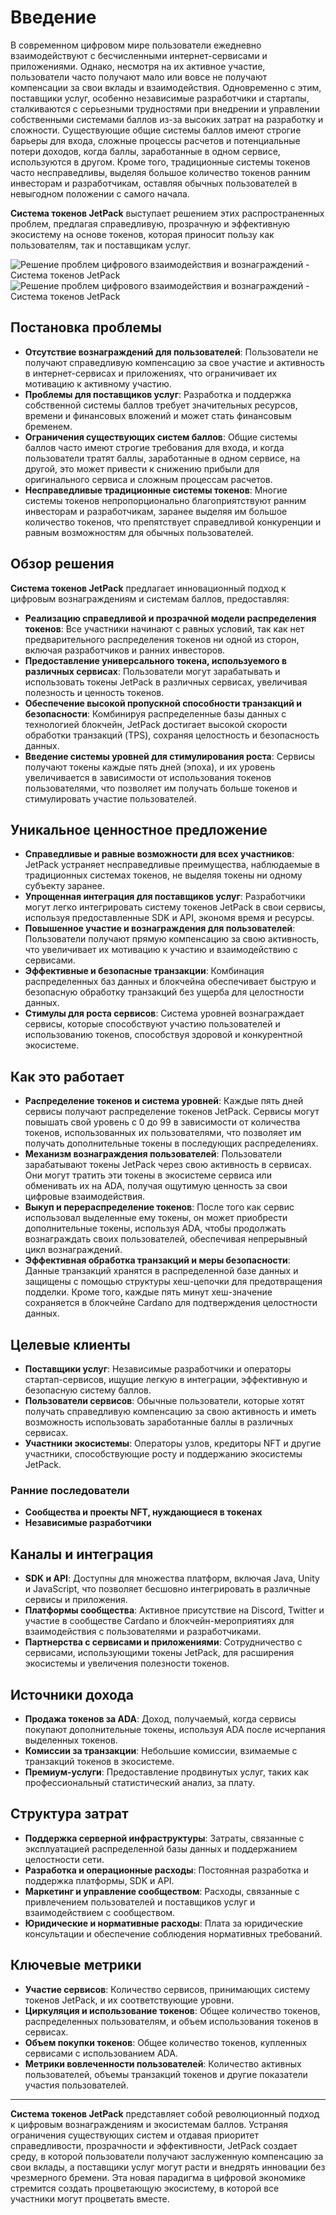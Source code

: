 
# Введение

В современном цифровом мире пользователи ежедневно взаимодействуют с бесчисленными интернет-сервисами и приложениями. Однако, несмотря на их активное участие, пользователи часто получают мало или вовсе не получают компенсации за свои вклады и взаимодействия. Одновременно с этим, поставщики услуг, особенно независимые разработчики и стартапы, сталкиваются с серьезными трудностями при внедрении и управлении собственными системами баллов из-за высоких затрат на разработку и сложности. Существующие общие системы баллов имеют строгие барьеры для входа, сложные процессы расчетов и потенциальные потери доходов, когда баллы, заработанные в одном сервисе, используются в другом. Кроме того, традиционные системы токенов часто несправедливы, выделяя большое количество токенов ранним инвесторам и разработчикам, оставляя обычных пользователей в невыгодном положении с самого начала.

**Система токенов JetPack** выступает решением этих распространенных проблем, предлагая справедливую, прозрачную и эффективную экосистему на основе токенов, которая приносит пользу как пользователям, так и поставщикам услуг.

<Image src="/images/en/intro.svg" alt="Решение проблем цифрового взаимодействия и вознаграждений - Система токенов JetPack" width={700} height={534} className="dark:hidden"/>
<Image src="/images/en/intro-dark.svg" alt="Решение проблем цифрового взаимодействия и вознаграждений - Система токенов JetPack" width={700} height={534} className="hidden dark:block"/>

## Постановка проблемы

- **Отсутствие вознаграждений для пользователей**: Пользователи не получают справедливую компенсацию за свое участие и активность в интернет-сервисах и приложениях, что ограничивает их мотивацию к активному участию.
- **Проблемы для поставщиков услуг**: Разработка и поддержка собственной системы баллов требует значительных ресурсов, времени и финансовых вложений и может стать финансовым бременем.
- **Ограничения существующих систем баллов**: Общие системы баллов часто имеют строгие требования для входа, и когда пользователи тратят баллы, заработанные в одном сервисе, на другой, это может привести к снижению прибыли для оригинального сервиса и сложным процессам расчетов.
- **Несправедливые традиционные системы токенов**: Многие системы токенов непропорционально благоприятствуют ранним инвесторам и разработчикам, заранее выделяя им большое количество токенов, что препятствует справедливой конкуренции и равным возможностям для обычных пользователей.

## Обзор решения

**Система токенов JetPack** предлагает инновационный подход к цифровым вознаграждениям и системам баллов, предоставляя:

- **Реализацию справедливой и прозрачной модели распределения токенов**: Все участники начинают с равных условий, так как нет предварительного распределения токенов ни одной из сторон, включая разработчиков и ранних инвесторов.
- **Предоставление универсального токена, используемого в различных сервисах**: Пользователи могут зарабатывать и использовать токены JetPack в различных сервисах, увеличивая полезность и ценность токенов.
- **Обеспечение высокой пропускной способности транзакций и безопасности**: Комбинируя распределенные базы данных с технологией блокчейн, JetPack достигает высокой скорости обработки транзакций (TPS), сохраняя целостность и безопасность данных.
- **Введение системы уровней для стимулирования роста**: Сервисы получают токены каждые пять дней (эпоха), и их уровень увеличивается в зависимости от использования токенов пользователями, что позволяет им получать больше токенов и стимулировать участие пользователей.

## Уникальное ценностное предложение

- **Справедливые и равные возможности для всех участников**: JetPack устраняет несправедливые преимущества, наблюдаемые в традиционных системах токенов, не выделяя токены ни одному субъекту заранее.
- **Упрощенная интеграция для поставщиков услуг**: Разработчики могут легко интегрировать систему токенов JetPack в свои сервисы, используя предоставленные SDK и API, экономя время и ресурсы.
- **Повышенное участие и вознаграждения для пользователей**: Пользователи получают прямую компенсацию за свою активность, что увеличивает их мотивацию к участию и взаимодействию с сервисами.
- **Эффективные и безопасные транзакции**: Комбинация распределенных баз данных и блокчейна обеспечивает быструю и безопасную обработку транзакций без ущерба для целостности данных.
- **Стимулы для роста сервисов**: Система уровней вознаграждает сервисы, которые способствуют участию пользователей и использованию токенов, способствуя здоровой и конкурентной экосистеме.

## Как это работает

- **Распределение токенов и система уровней**: Каждые пять дней сервисы получают распределение токенов JetPack. Сервисы могут повышать свой уровень с 0 до 99 в зависимости от количества токенов, использованных их пользователями, что позволяет им получать дополнительные токены в последующих распределениях.
- **Механизм вознаграждения пользователей**: Пользователи зарабатывают токены JetPack через свою активность в сервисах. Они могут тратить эти токены в экосистеме сервиса или обменивать их на ADA, получая ощутимую ценность за свои цифровые взаимодействия.
- **Выкуп и перераспределение токенов**: После того как сервис использовал выделенные ему токены, он может приобрести дополнительные токены, используя ADA, чтобы продолжать вознаграждать своих пользователей, обеспечивая непрерывный цикл вознаграждений.
- **Эффективная обработка транзакций и меры безопасности**: Данные транзакций хранятся в распределенной базе данных и защищены с помощью структуры хеш-цепочки для предотвращения подделки. Кроме того, каждые пять минут хеш-значение сохраняется в блокчейне Cardano для подтверждения целостности данных.

## Целевые клиенты

- **Поставщики услуг**: Независимые разработчики и операторы стартап-сервисов, ищущие легкую в интеграции, эффективную и безопасную систему баллов.
- **Пользователи сервисов**: Обычные пользователи, которые хотят получать справедливую компенсацию за свою активность и иметь возможность использовать заработанные баллы в различных сервисах.
- **Участники экосистемы**: Операторы узлов, кредиторы NFT и другие участники, способствующие росту и поддержанию экосистемы JetPack.

### Ранние последователи

- **Сообщества и проекты NFT, нуждающиеся в токенах**
- **Независимые разработчики**

## Каналы и интеграция

- **SDK и API**: Доступны для множества платформ, включая Java, Unity и JavaScript, что позволяет бесшовно интегрировать в различные сервисы и приложения.
- **Платформы сообщества**: Активное присутствие на Discord, Twitter и участие в сообществе Cardano и блокчейн-мероприятиях для взаимодействия с пользователями и разработчиками.
- **Партнерства с сервисами и приложениями**: Сотрудничество с сервисами, использующими токены JetPack, для расширения экосистемы и увеличения полезности токенов.

## Источники дохода

- **Продажа токенов за ADA**: Доход, получаемый, когда сервисы покупают дополнительные токены, используя ADA после исчерпания выделенных токенов.
- **Комиссии за транзакции**: Небольшие комиссии, взимаемые с транзакций токенов в экосистеме.
- **Премиум-услуги**: Предоставление продвинутых услуг, таких как профессиональный статистический анализ, за плату.

## Структура затрат

- **Поддержка серверной инфраструктуры**: Затраты, связанные с эксплуатацией распределенной базы данных и поддержанием целостности сети.
- **Разработка и операционные расходы**: Постоянная разработка и поддержка платформы, SDK и API.
- **Маркетинг и управление сообществом**: Расходы, связанные с привлечением пользователей и поставщиков услуг и взаимодействием с сообществом.
- **Юридические и нормативные расходы**: Плата за юридические консультации и обеспечение соблюдения нормативных требований.

## Ключевые метрики

- **Участие сервисов**: Количество сервисов, принимающих систему токенов JetPack, и их соответствующие уровни.
- **Циркуляция и использование токенов**: Общее количество токенов, распределенных пользователям, и объем использования токенов в сервисах.
- **Объем покупки токенов**: Общее количество токенов, купленных сервисами с использованием ADA.
- **Метрики вовлеченности пользователей**: Количество активных пользователей, объемы транзакций токенов и другие показатели участия пользователей.

---

**Система токенов JetPack** представляет собой революционный подход к цифровым вознаграждениям и экосистемам баллов. Устраняя ограничения существующих систем и отдавая приоритет справедливости, прозрачности и эффективности, JetPack создает среду, в которой пользователи получают заслуженную компенсацию за свои вклады, а поставщики услуг могут расти и внедрять инновации без чрезмерного бремени. Эта новая парадигма в цифровой экономике стремится создать процветающую экосистему, в которой все участники могут процветать вместе.
